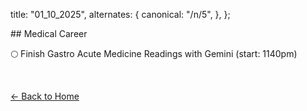   title: "01_10_2025",
  alternates: {
    canonical: "/n/5",
  },
};

## Medical Career

🌕 Finish Gastro Acute Medicine Readings with Gemini (start: 1140pm)

<br />

[← Back to Home](/)
